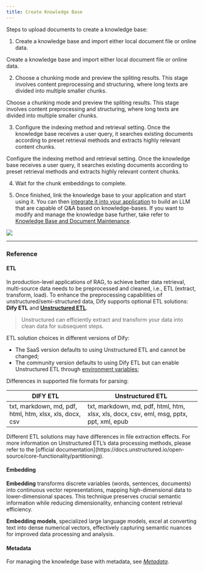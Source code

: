 ```yaml
---
title: Create Knowledge Base
---
```


Steps to upload documents to create a knowledge base:

1. Create a knowledge base and import either local document file or online data.

<Card title="Import text data" icon="link" href=".././import-content-data">
Create a knowledge base and import either local document file or online data.
</Card>

2. Choose a chunking mode and preview the spliting results. This stage involves content preprocessing and structuring, where long texts are divided into multiple smaller chunks.

<Card title="Choose a chunk mode" icon="link" href=".././chunking-and-cleaning-text">
Choose a chunking mode and preview the spliting results. This stage involves content preprocessing and structuring, where long texts are divided into multiple smaller chunks.
</Card>

3. Configure the indexing method and retrieval setting. Once the knowledge base receives a user query, it searches existing documents according to preset retrieval methods and extracts highly relevant content chunks.

<Card title="Select the indexing method and retrieval setting" icon="link" href=".././setting-indexing-methods">
    Configure the indexing method and retrieval setting. Once the knowledge base receives a user query, it searches existing documents according to preset retrieval methods and extracts highly relevant content chunks.
</Card>

4. Wait for the chunk embeddings to complete.

5. Once finished, link the knowledge base to your application and start using it. You can then [integrate it into your application](../integrate-knowledge-within-application) to build an LLM that are capable of Q\&A based on knowledge-bases. If you want to modify and manage the knowledge base further, take refer to [Knowledge Base and Document Maintenance]([knowledge-and-documents-maintenance](/en/guides/knowledge-base/knowledge-and-documents-maintenance)).

![](https://assets-docs.dify.ai/2024/12/a3362a1cd384cb2b539c9858de555518.png)

***

### Reference

#### ETL

In production-level applications of RAG, to achieve better data retrieval, multi-source data needs to be preprocessed and cleaned, i.e., ETL (extract, transform, load). To enhance the preprocessing capabilities of unstructured/semi-structured data, Dify supports optional ETL solutions: **Dify ETL** and [**Unstructured ETL**](https://unstructured.io/).

> Unstructured can efficiently extract and transform your data into clean data for subsequent steps.

ETL solution choices in different versions of Dify:

* The SaaS version defaults to using Unstructured ETL and cannot be changed;
* The community version defaults to using Dify ETL but can enable Unstructured ETL through [environment variables](/en/getting-started/install-self-hosted/environments#zhi-shi-ku-pei-zhi);

Differences in supported file formats for parsing:

| DIFY ETL                                                | Unstructured ETL                                                                        |
| ------------------------------------------------------- | --------------------------------------------------------------------------------------- |
| txt, markdown, md, pdf, html, htm, xlsx, xls, docx, csv | txt, markdown, md, pdf, html, htm, xlsx, xls, docx, csv, eml, msg, pptx, ppt, xml, epub |

<Info>
    Different ETL solutions may have differences in file extraction effects. For more information on Unstructured ETL’s data processing methods, please refer to the [official documentation](https://docs.unstructured.io/open-source/core-functionality/partitioning).
</Info>

#### **Embedding**

**Embedding** transforms discrete variables (words, sentences, documents) into continuous vector representations, mapping high-dimensional data to lower-dimensional spaces. This technique preserves crucial semantic information while reducing dimensionality, enhancing content retrieval efficiency.

**Embedding models**, specialized large language models, excel at converting text into dense numerical vectors, effectively capturing semantic nuances for improved data processing and analysis.

#### **Metadata**

For managing the knowledge base with metadata, see *[Metadata](../metadata)*.
